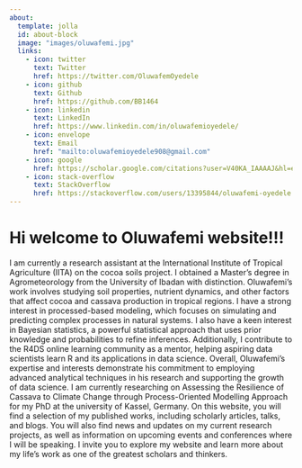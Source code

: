 ```yaml
---
about:
  template: jolla
  id: about-block
  image: "images/oluwafemi.jpg"
  links:
    - icon: twitter
      text: Twitter
      href: https://twitter.com/OluwafemOyedele
    - icon: github
      text: Github
      href: https://github.com/BB1464
    - icon: linkedin
      text: LinkedIn
      href: https://www.linkedin.com/in/oluwafemioyedele/
    - icon: envelope
      text: Email
      href: "mailto:oluwafemioyedele908@gmail.com"
    - icon: google
      href: https://scholar.google.com/citations?user=V40KA_IAAAAJ&hl=en  
    - icon: stack-overflow
      text: StackOverflow
      href: https://stackoverflow.com/users/13395844/oluwafemi-oyedele
---
```


::: {#about-block}
:::

# Hi welcome to Oluwafemi website!!!
I am currently a research assistant at the International Institute of Tropical Agriculture (IITA) on the cocoa soils project. I obtained  a Master's degree in Agrometeorology from the University of Ibadan with distinction. Oluwafemi's work involves studying soil properties, nutrient dynamics, and other factors that affect cocoa and cassava production in tropical regions. I have a strong interest in processed-based modeling, which focuses on simulating and predicting complex processes in natural systems. 
I also have a keen interest in Bayesian statistics, a powerful statistical approach that uses prior knowledge and probabilities to refine inferences. Additionally, I contribute to the R4DS online learning community as a mentor, helping aspiring data scientists learn R and its applications in data science. Overall, Oluwafemi's expertise and interests demonstrate his commitment to employing advanced analytical techniques in his research and supporting the growth of data science. I am currently researching on Assessing the Resilience of Cassava to Climate Change through Process-Oriented Modelling Approach for my PhD at the university of Kassel, Germany. On this website, you will find a selection of my published works, including scholarly articles, talks, and blogs. You will also find news and updates on my current research projects, as well as information on upcoming events and conferences where I will be speaking. I invite you to explore my website and learn more about my life’s work as one of the greatest scholars and thinkers.


<!-- ```{=html} -->
<!-- <div  style="margin: 30px; text-align: center;"> -->
<!-- <a class="btn btn-primary" href="https://www.marvinschmitt.com/blog/website-tutorial-quarto/" role="button" target="_blank" style="padding: 15px 30px;">View the tutorial for this template (+ download link)</a> -->
<!-- </div> -->
<!-- ``` -->
